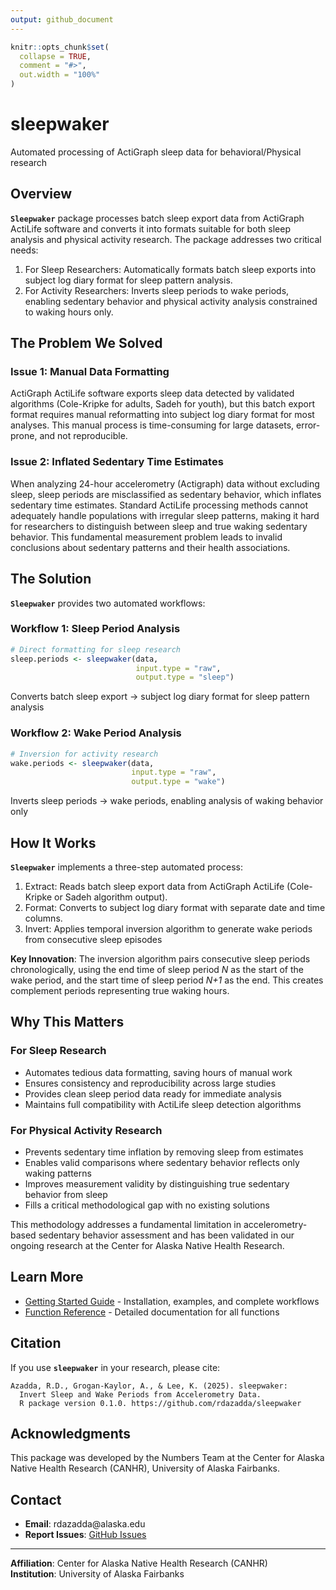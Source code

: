 ```yaml
---
output: github_document
---
```

```r
knitr::opts_chunk$set(
  collapse = TRUE,
  comment = "#>",
  out.width = "100%"
)
```

# sleepwaker

Automated processing of ActiGraph sleep data for behavioral/Physical research

## Overview

**`Sleepwaker`** package processes batch sleep export data from ActiGraph ActiLife software and converts it into formats suitable for both sleep analysis and physical activity research. The package addresses two critical needs:

1. For Sleep Researchers: Automatically formats batch sleep exports into subject log diary format for sleep pattern analysis.
2. For Activity Researchers: Inverts sleep periods to wake periods, enabling sedentary behavior and physical activity analysis constrained to waking hours only.

## The Problem We Solved

### Issue 1: Manual Data Formatting

ActiGraph ActiLife software exports sleep data detected by validated algorithms (Cole-Kripke for adults, Sadeh for youth), but this batch export format requires manual reformatting into subject log diary format for most analyses. This manual process is time-consuming for large datasets, error-prone, and not reproducible.

### Issue 2: Inflated Sedentary Time Estimates

When analyzing 24-hour accelerometry (Actigraph) data without excluding sleep, sleep periods are misclassified as sedentary behavior, which inflates sedentary time estimates. Standard ActiLife processing methods cannot adequately handle populations with irregular sleep patterns, making it hard for researchers to distinguish between sleep and true waking sedentary behavior. This fundamental measurement problem leads to invalid conclusions about sedentary patterns and their health associations.

## The Solution

**`Sleepwaker`** provides two automated workflows:

### Workflow 1: Sleep Period Analysis
```r
# Direct formatting for sleep research
sleep.periods <- sleepwaker(data, 
                            input.type = "raw", 
                            output.type = "sleep")
```

Converts batch sleep export → subject log diary format for sleep pattern analysis

### Workflow 2: Wake Period Analysis  
```r
# Inversion for activity research
wake.periods <- sleepwaker(data, 
                           input.type = "raw", 
                           output.type = "wake")
```

Inverts sleep periods → wake periods, enabling analysis of waking behavior only

## How It Works

**`Sleepwaker`** implements a three-step automated process:

1. Extract: Reads batch sleep export data from ActiGraph ActiLife (Cole-Kripke or Sadeh algorithm output).
2. Format: Converts to subject log diary format with separate date and time columns.
3. Invert: Applies temporal inversion algorithm to generate wake periods from consecutive sleep episodes

**Key Innovation**: The inversion algorithm pairs consecutive sleep periods chronologically, using the end time of sleep period *N* as the start of the wake period, and the start time of sleep period *N+1* as the end. This creates complement periods representing true waking hours.

## Why This Matters

### For Sleep Research
- Automates tedious data formatting, saving hours of manual work
- Ensures consistency and reproducibility across large studies
- Provides clean sleep period data ready for immediate analysis
- Maintains full compatibility with ActiLife sleep detection algorithms

### For Physical Activity Research
- Prevents sedentary time inflation by removing sleep from estimates
- Enables valid comparisons where sedentary behavior reflects only waking patterns
- Improves measurement validity by distinguishing true sedentary behavior from sleep
- Fills a critical methodological gap with no existing solutions

This methodology addresses a fundamental limitation in accelerometry-based sedentary behavior assessment and has been validated in our ongoing research at the Center for Alaska Native Health Research.

## Learn More

- [Getting Started Guide](https://rdazadda.github.io/sleepwaker/articles/getting-started.html) - Installation, examples, and complete workflows
- [Function Reference](https://rdazadda.github.io/sleepwaker/reference/index.html) - Detailed documentation for all functions

## Citation

If you use **`sleepwaker`** in your research, please cite:
```
Azadda, R.D., Grogan-Kaylor, A., & Lee, K. (2025). sleepwaker: 
  Invert Sleep and Wake Periods from Accelerometry Data. 
  R package version 0.1.0. https://github.com/rdazadda/sleepwaker
```


## Acknowledgments

This package was developed by the Numbers Team at the Center for Alaska Native Health Research (CANHR), University of Alaska Fairbanks.

## Contact
 
- **Email**: rdazadda@alaska.edu
- **Report Issues**: [GitHub Issues](https://github.com/rdazadda/sleepwaker/issues)

---

**Affiliation**: Center for Alaska Native Health Research (CANHR)  
**Institution**: University of Alaska Fairbanks
